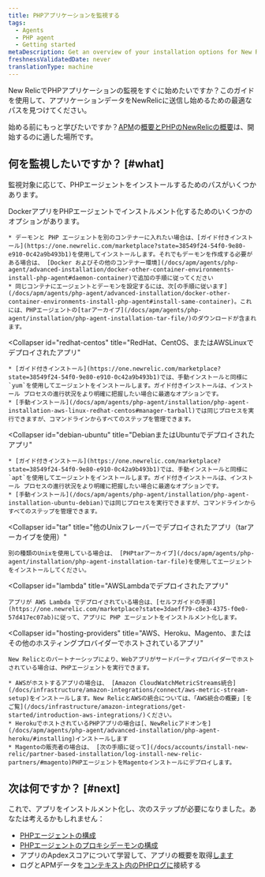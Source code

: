 ```yaml
---
title: PHPアプリケーションを監視する
tags:
  - Agents
  - PHP agent
  - Getting started
metaDescription: Get an overview of your installation options for New Relic's PHP agent.
freshnessValidatedDate: never
translationType: machine
---
```


New RelicでPHPアプリケーションの監視をすぐに始めたいですか？このガイドを使用して、アプリケーションデータをNewRelicに送信し始めるための最適なパスを見つけてください。

始める前にもっと学びたいですか？[APM](/docs/apm/new-relic-apm/getting-started/introduction-apm)の[概要とPHPのNewRelicの概要](/docs/apm/agents/php-agent/getting-started/introduction-new-relic-php)は、開始するのに適した場所です。

## 何を監視したいですか？ [#what]

監視対象に応じて、PHPエージェントをインストールするためのパスがいくつかあります。

<CollapserGroup>
  <Collapser
    id="docker"
    title="Dockerコンテナにデプロイされたアプリ"
  >
    DockerアプリをPHPエージェントでインストルメント化するためのいくつかのオプションがあります。

    * デーモンと PHP エージェントを別のコンテナーに入れたい場合は、[ガイド付きインストール](https://one.newrelic.com/marketplace?state=38549f24-54f0-9e80-e910-0c42a9b493b1)を使用してインストールします。それでもデーモンを作成する必要がある場合は、 [Docker およびその他のコンテナー環境](/docs/apm/agents/php-agent/advanced-installation/docker-other-container-environments-install-php-agent#daemon-container)で追加の手順に従ってください
    * 同じコンテナにエージェントとデーモンを設定するには、次[の手順に従います](/docs/apm/agents/php-agent/advanced-installation/docker-other-container-environments-install-php-agent#install-same-container)。これには、PHPエージェントの[tarアーカイブ](/docs/apm/agents/php-agent/installation/php-agent-installation-tar-file/)のダウンロードが含まれます。
  </Collapser>

  <Collapser
    id="redhat-centos"
    title="RedHat、CentOS、またはAWSLinuxでデプロイされたアプリ"
  >
    * [ガイド付きインストール](https://one.newrelic.com/marketplace?state=38549f24-54f0-9e80-e910-0c42a9b493b1)では、手動インストールと同様に`yum`を使用してエージェントをインストールします。ガイド付きインストールは、インストール プロセスの進行状況をより明確に把握したい場合に最適なオプションです。
    * [手動インストール](/docs/apm/agents/php-agent/installation/php-agent-installation-aws-linux-redhat-centos#manager-tarball)では同じプロセスを実行できますが、コマンドラインからすべてのステップを管理できます。
  </Collapser>

  <Collapser
    id="debian-ubuntu"
    title="DebianまたはUbuntuでデプロイされたアプリ"
  >
    * [ガイド付きインストール](https://one.newrelic.com/marketplace?state=38549f24-54f0-9e80-e910-0c42a9b493b1)では、手動インストールと同様に`apt`を使用してエージェントをインストールします。ガイド付きインストールは、インストール プロセスの進行状況をより明確に把握したい場合に最適なオプションです。
    * [手動インストール](/docs/apm/agents/php-agent/installation/php-agent-installation-ubuntu-debian)では同じプロセスを実行できますが、コマンドラインからすべてのステップを管理できます。
  </Collapser>

  <Collapser
    id="tar"
    title="他のUnixフレーバーでデプロイされたアプリ（tarアーカイブを使用）"
  >
    別の種類のUnixを使用している場合は、 [PHPtarアーカイブ](/docs/apm/agents/php-agent/installation/php-agent-installation-tar-file)を使用してエージェントをインストールしてください。
  </Collapser>

  <Collapser
    id="lambda"
    title="AWSLambdaでデプロイされたアプリ"
  >
    アプリが AWS Lambda でデプロイされている場合は、[セルフガイドの手順](https://one.newrelic.com/marketplace?state=3daeff79-c8e3-4375-f0e0-57d417ec07ab)に従って、アプリに PHP エージェントをインストルメント化します。
  </Collapser>

  <Collapser
    id="hosting-providers"
    title="AWS、Heroku、Magento、またはその他のホスティングプロバイダーでホストされているアプリ"
  >
    New Relicとのパートナーシップにより、Webアプリがサードパーティプロバイダーでホストされている場合は、PHPエージェントを実行できます。

    * AWSがホストするアプリの場合は、 [Amazon CloudWatchMetricStreams統合](/docs/infrastructure/amazon-integrations/connect/aws-metric-stream-setup)をインストールします。New RelicとAWSの統合については、「AWS統合の概要」[をご覧](/docs/infrastructure/amazon-integrations/get-started/introduction-aws-integrations/)ください。
    * HerokuでホストされているPHPアプリの場合は[、NewRelicアドオンを](/docs/apm/agents/php-agent/advanced-installation/php-agent-heroku/#installing)インストールします
    * Magentoの販売者の場合は、 [次の手順に従って](/docs/accounts/install-new-relic/partner-based-installation/log-install-new-relic-partners/#magento)PHPエージェントをMagentoインストールにデプロイします。
  </Collapser>
</CollapserGroup>

## 次は何ですか？ [#next]

これで、アプリをインストルメント化し、次のステップが必要になりました。あなたは考えるかもしれません：

* [PHPエージェントの構成](/docs/apm/agents/php-agent/configuration/php-agent-configuration/)
* [PHPエージェントのプロキシデーモンの構成](/docs/apm/agents/php-agent/configuration/proxy-daemon-newreliccfg-settings/)
* アプリのApdexスコアについて学習して、アプリの概要を取得[します](/docs/apm/apm-ui-pages/monitoring/apm-summary-page-view-transaction-apdex-usage-data/)
* ログとAPMデータを[コンテキスト内のPHPログに](/docs/logs/logs-context/configure-logs-context-php/)接続する
